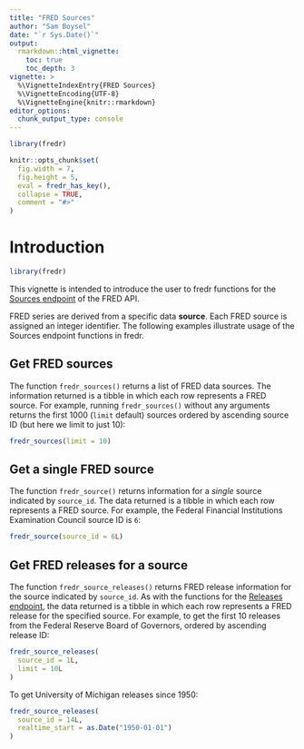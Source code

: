 ```yaml
---
title: "FRED Sources"
author: "Sam Boysel"
date: "`r Sys.Date()`"
output: 
  rmarkdown::html_vignette:
    toc: true
    toc_depth: 3
vignette: >
  %\VignetteIndexEntry{FRED Sources}
  %\VignetteEncoding{UTF-8}
  %\VignetteEngine{knitr::rmarkdown}
editor_options: 
  chunk_output_type: console
---
```


```r
library(fredr)

knitr::opts_chunk$set(
  fig.width = 7,
  fig.height = 5,
  eval = fredr_has_key(),
  collapse = TRUE,
  comment = "#>"
)
```

# Introduction

```r
library(fredr)
```

This vignette is intended to introduce the user to fredr functions for the [Sources endpoint](https://fred.stlouisfed.org/docs/api/fred/#Sources) of the FRED API.

FRED series are derived from a specific data **source**. Each FRED source is assigned an integer identifier. The following examples illustrate usage of the Sources endpoint functions in fredr.

## Get FRED sources

The function `fredr_sources()` returns a list of FRED data sources. The information returned is a tibble in which each row represents a FRED source. For example, running `fredr_sources()` without any arguments returns the first 1000 (`limit` default) sources ordered by ascending source ID (but here we limit to just 10):

```r
fredr_sources(limit = 10)
```

## Get a single FRED source

The function `fredr_source()` returns information for a *single* source indicated by `source_id`. The data returned is a tibble in which each row represents a FRED source. For example, the Federal Financial Institutions Examination Council source ID is `6`:

```r
fredr_source(source_id = 6L)
```

## Get FRED releases for a source

The function `fredr_source_releases()` returns FRED release information for the source indicated by `source_id`. As with the functions for the [Releases endpoint](http://sboysel.github.io/fredr/reference/index.html#Releases), the data returned is a tibble in which each row represents a FRED release for the specified source. For example, to get the first 10 releases from the Federal Reserve Board of Governors, ordered by ascending release ID:

```r
fredr_source_releases(
  source_id = 1L,
  limit = 10L
)
```

To get University of Michigan releases since 1950:

```r
fredr_source_releases(
  source_id = 14L,
  realtime_start = as.Date("1950-01-01")
)
```
